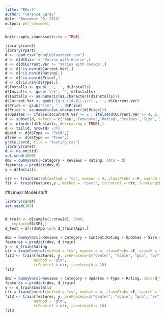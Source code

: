 ```yaml
---
title: "RPart"
author: "Terence Carey"
date: "November 20, 2018"
output: pdf_document
---
```


```r
knitr::opts_chunk$set(echo = TRUE)
```

```r
library(caret)
library(rpart)
d <- read.csv("googleplaystore.csv")
d <- d[d$Size != 'Varies with device',]
d <- d[d$Current.Ver != 'Varies with device',]
d <- d[!is.nan(d$Current.Ver),]
d <- d[!is.nan(d$Rating),]
d <- d[!is.nan(d$Price),]
d <- d[!is.nan(d$Type),]
d$Installs <- gsub(',', '', d$Installs)
d$Installs <- gsub('\\+', '', d$Installs)
d$Installs <- as.numeric(as.character((d$Installs)))
d$Current.Ver <- gsub('[a-z_()A-Z\\-\\+]', '', d$Current.Ver)
d$Price <- gsub('\\$', '', d$Price)
d$Price <- as.numeric(as.character((d$Price)))
d$Updates <- ifelse(d$Current.Ver >= 2 , ifelse(d$Current.Ver >= 4, 2, 1), 0)
d <- subset(d, select = c('App','Category','Rating','Reviews','Size','Installs','Type','Price','Content.Rating','Last.Updated','Updates','Android.Ver' ))
d <- d[order(d$Installs, decreasing = TRUE),]
d <- tail(d, nrow(d) -34)
dpaid <- d[d$Type == 'Paid',]
dfree <- d[d$Type == 'Free',]
write.csv(d, file = "testing.csv")
library(caret)
d <- na.omit(d)
set.seed(4000)
dmv = dummyVars(~Category + Reviews + Rating, data = d)
features = predict(dmv,d)
y = d$Installs

ctr <- trainControl(method = "cv", number = 4, classProbs = F, search = "random")
fit <- train(features,y , method = 'rpart', trControl = ctr, tuneLength = 10)

```


##Linear Model stuff
```r

library(caret)
set.seed(100)


d_train <- d[sample(1:nrow(d), 5500,
   replace=FALSE),] 
d_test = d[!(d$App %in% d_train$App),]

dmv = dummyVars(~Reviews + Category + Content.Rating + Updates + Size + Type, data=d_train)
features = predict(dmv, d_train)
y <- d_train$Rating
ctr = trainControl(method = "cv", number = 4, classProbs =F, search = "random")
fit3 <- train(features, y, preProcess=c("center", "scale", "pca", "zv", "nzv"),
             method = 'glm',
             trControl = ctr, tuneLength = 10)
fit3

dmv = dummyVars(~Reviews + Category + Updates + Type + Rating, data=d_train)
features = predict(dmv, d_train)
y <- d_train$Installs
ctr = trainControl(method = "cv", number = 4, classProbs =F, search = "random")
fit3 <- train(features, y, preProcess=c("center", "scale", "pca", "zv", "nzv"),
             method = 'glm',
             trControl = ctr, tuneLength = 10)
fit3
```
